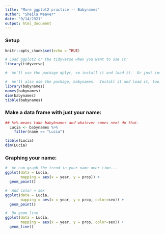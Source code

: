 ```yaml
---
title: "More ggplot2 practice -- Babynames"
author: "Sheila Weaver"
date: "9/14/2021"
output: html_document
---
```


### Setup

```r
knitr::opts_chunk$set(echo = TRUE)

# Load ggplot2 or the tidyverse when you want to use it:
library(tidyverse)

#  We'll use the package dplyr, so install it and load it.  Or just install and load the tidyverse:

#  We'll also use the package, babynames.  Install it and load it, too:
library(babynames)
names(babynames)
dim(babynames)
tibble(babynames)

```

### Make a data frame with just your name:

```r
## %>% means take babybnames and whatever comes next do that.
  Lucia <- babynames %>%
    filter(name == "Lucia")

tibble(Lucia)
dim(Lucia)
```

### Graphing your name:

```r
#  We can graph the trend in your name over time...
ggplot(data = Lucia,
       mapping = aes(x = year, y = prop)) + 
  geom_point()

#  Add color = sex
ggplot(data = Lucia,
       mapping = aes(x = year, y = prop, color=sex)) + 
  geom_point()

#  Do geom_line
ggplot(data = Lucia,
       mapping = aes(x = year, y = prop, color=sex)) + 
  geom_line()
```




